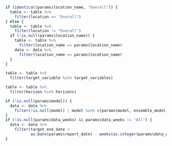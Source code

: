<!--- Chunk to filter data and scores to keep only the relevant locations, horizons and target varaibles. Is is separated from the global scoring step
so that we can cache the loading and scoring step.. -->
```r
if (identical(params$location_name, "Overall")) {
  table <- table %>%
    filter(location == "Overall")
} else {
  table <- table %>%
    filter(location != "Overall")
  if (!is.null(params$location_name)) {
    table <- table %>%
      filter(location_name == params$location_name)
    data <- data %>%
      filter(location_name == params$location_name)
  }
}

table <- table %>%
  filter(target_variable %in% target_variables)

table <- table %>%
  filter(horizon %in% horizons)

if (!is.null(params$model)) {
  data <- data %>%
    filter(!is.null(model) | model %in% c(params$model, ensemble_model))
}
if (!is.null(params$data_weeks) && params$data_weeks != "All") {
  data <- data %>%
    filter(target_end_date >
           as.Date(params$report_date) - weeks(as.integer(params$data_weeks)))
}
```

## {.unlisted .unnumbered}
